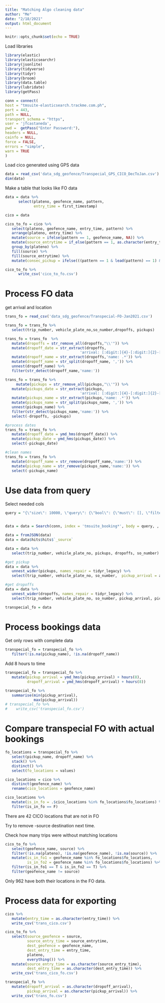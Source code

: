 ```yaml
---
title: "Matching Algo cleaning data"
author: "Me"
date: "2/18/2021"
output: html_document
---
```


```r
knitr::opts_chunk$set(echo = TRUE)
```

Load libraries
```r
library(elastic)
library(elasticsearchr)
library(jsonlite)
library(tidyverse)
library(tidyr)
library(broom)
library(data.table)
library(lubridate)
library(getPass)

conn = connect(
host = "tmsuite-elasticsearch.trackme.com.ph",
port = 443,
path = NULL,
transport_schema = "https",
user = 'jfcastaneda',
pwd =  getPass("Enter Password:"),
headers = NULL,
cainfo = NULL,
force = FALSE,
errors = "simple",
warn = TRUE
)
```

Load cico generated using GPS data
```r
data = read_csv('data_sdg_geofence/Transpecial_GPS_CICO_DecToJan.csv')
dim(data)
```

Make a table that looks like FO data
```r
data = data %>%
      select(plateno, geofence_name, pattern,
             entry_time = first_timestamp)

cico = data
```

```r
cico_to_fo = cico %>%
   select(plateno, geofence_name, entry_time, pattern) %>%
   arrange(plateno, entry_time) %>%
   mutate(source = ifelse(pattern == 1, geofence_name, NA)) %>%
   mutate(source_entrytime = if_else(pattern == 1, as.character(entry_time), NA_character_)) %>%
   group_by(plateno) %>%
   fill(source) %>%
   fill(source_entrytime) %>%
   mutate(consec_pickup = ifelse(((pattern == 1 & lead(pattern) == 1) & plateno == lead(plateno)), TRUE, FALSE))
```

```r
cico_to_fo %>%
      write_csv('cico_to_fo.csv')
```


# Process FO data

get arrival and location
```r
trans_fo = read_csv('data_sdg_geofence/Transpecial-FO-Jan2021.csv')

trans_fo = trans_fo %>%
   select(trip_number, vehicle_plate_no,so_number,dropoffs, pickups)

trans_fo = trans_fo  %>%
   mutate(dropoffs = str_remove_all(dropoffs,"\\'")) %>%
   mutate(dropoff_date = str_extract(dropoffs,
                                  'arrival: [:digit:]{4}-[:digit:]{2}-[:digit:]{2} [:digit:]{2}:[:digit:]{2}:[:digit:]{2}')) %>%
   mutate(dropoff_name = str_extract(dropoffs,'name: .*')) %>%
   mutate(dropoff_name = str_split(dropoff_name, ',')) %>%
   unnest(dropoff_name) %>%
   filter(str_detect(dropoff_name,'name:'))

trans_fo = trans_fo %>%
     mutate(pickups = str_remove_all(pickups,"\\'")) %>%
   mutate(pickups_date = str_extract(pickups,
                                  'arrival: [:digit:]{4}-[:digit:]{2}-[:digit:]{2} [:digit:]{2}:[:digit:]{2}:[:digit:]{2}')) %>%
   mutate(pickups_name = str_extract(pickups,'name: .*')) %>%
   mutate(pickups_name = str_split(pickups_name, ',')) %>%
   unnest(pickups_name) %>%
   filter(str_detect(pickups_name,'name:')) %>%
   select(-dropoffs, -pickups)

#process dates
trans_fo = trans_fo %>%
   mutate(dropoff_date = ymd_hms(dropoff_date)) %>%
   mutate(pickup_date = ymd_hms(pickups_date)) %>%
   select(-pickups_date)

#clean names
trans_fo = trans_fo %>%
   mutate(dropoff_name = str_remove(dropoff_name,'name:')) %>%
   mutate(pickup_name = str_remove(pickups_name,'name:')) %>%
   select(-pickups_name)
```

# Use data from query

Select needed cols
```r
query = "{\"size\": 10000, \"query\": {\"bool\": {\"must\": [], \"filter\": [{\"match_phrase\": {\"client_name\": \"Transpecial Inc.\"}}, {\"nested\": {\"path\": \"pickups\", \"query\": {\"range\": {\"pickups.arrival\": {\"gte\": \"2021-01-01 00:00:00\", \"lt\": \"2021-01-31 23:59:59\", \"time_zone\": \"+08:00\"}}}}}, {\"match_phrase\": {\"group_names\": \"Nestle\"}}, {\"range\": {\"created\": {\"gte\": \"2020-11-30T16:00:00.000Z\", \"lte\": \"2021-02-11T08:17:04.602Z\", \"format\": \"strict_date_optional_time\"}}}], \"should\": [], \"must_not\": []}}}"


data = data = Search(conn, index = 'tmsuite_booking*', body = query, , raw = TRUE)

data = fromJSON(data)
data = data$hits$hits$`_source`

data = data %>%
   select(trip_number, vehicle_plate_no, pickups, dropoffs, so_number)

#get pickup
data = data %>%
   unnest_wider(pickups, names_repair = tidyr_legacy) %>%
   select(trip_number, vehicle_plate_no, so_number,  pickup_arrival = arrival, pickup_name = name, dropoffs)

#get dropoffs
data = data %>%
   unnest_wider(dropoffs, names_repair = tidyr_legacy) %>%
   select(trip_number, vehicle_plate_no, so_number, pickup_arrival, pickup_name, dropoff_arrival = arrival, dropoff_name = name)

transpecial_fo = data
```


# Process bookings data

Get only rows with complete data
```r
transpecial_fo = transpecial_fo %>%
   filter(!is.na(pickup_name), !is.na(dropoff_name))
```

Add 8 hours to time
```r
transpecial_fo = transpecial_fo %>%
   mutate(pickup_arrival = ymd_hms(pickup_arrival) + hours(8),
          dropoff_arrival = ymd_hms(dropoff_arrival) + hours(8))

transpecial_fo %>%
   summarise(min(pickup_arrival),
             max(pickup_arrival))
# transpecial_fo %>%
#    write_csv('transpecial_fo.csv')
```


# Compare transpecial FO with actual bookings

```r
fo_locations = transpecial_fo %>%
   select(pickup_name, dropoff_name) %>%
   stack() %>%
   distinct() %>%
   select(fo_locations = values)

cico_locations = cico %>%
   distinct(geofence_name) %>%
   rename(cico_locations = geofence_name)

cico_locations %>%
   mutate(is_in_fo = .$cico_locations %in% fo_locations$fo_locations) %>%
   filter(is_in_fo == F)
```
There are 42 CICO locations that are not in FO

Try to remove -source destination next time.


Check how many trips were without matching locations
```r
cico_to_fo %>%
   select(geofence_name, source) %>%
   filter(!is.na(plateno), !is.na(geofence_name), !is.na(source)) %>%
   mutate(is_in_fo1 = geofence_name %in% fo_locations$fo_locations,
          is_in_fo2 = geofence_name %in% fo_locations$fo_locations) %>%
   filter(is_in_fo1 == T & is_in_fo2 == T) %>%
   filter(geofence_name != source)
```

Only 962 have both their locations in the FO data.


# Process data for exporting
```r
cico %>%
   mutate(entry_time = as.character(entry_time)) %>%
   write_csv('trans_cico.csv')

cico_to_fo %>%
   select(source_geofence = source,
          source_entry_time = source_entrytime,
          dest_geofence = geofence_name,
          dest_entry_time = entry_time,
          plateno,
          everything()) %>%
   mutate(source_entry_time = as.character(source_entry_time),
          dest_entry_time = as.character(dest_entry_time)) %>%
   write_csv('trans_cico_fo.csv')

transpecial_fo %>%
   mutate(dropoff_arrival = as.character(dropoff_arrival),
          pickup_arrival = as.character(pickup_arrival)) %>%
   write_csv('trans_fo.csv')
```


















